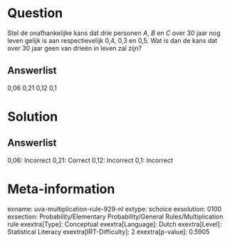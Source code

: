 Question
========

Stel de onafhankelijke kans dat drie personen *A*, *B* en *C* over 30
jaar nog leven gelijk is aan respectievelijk 0,4, 0,3 en 0,5. Wat is dan
de kans dat over 30 jaar geen van drieën in leven zal zijn?

Answerlist
----------

0,06
0,21
0,12
0,1

Solution
========

Answerlist
----------

0,06: Incorrect
0,21: Correct
0,12: Incorrect
0,1: Incorrect

Meta-information
================
exname: uva-multiplication-rule-929-nl
extype: schoice
exsolution: 0100
exsection: Probability/Elementary Probability/General Rules/Multiplication rule
exextra[Type]: Conceptual
exextra[Language]: Dutch
exextra[Level]: Statistical Literacy
exextra[IRT-Difficulty]: 2
exextra[p-value]: 0.5905
